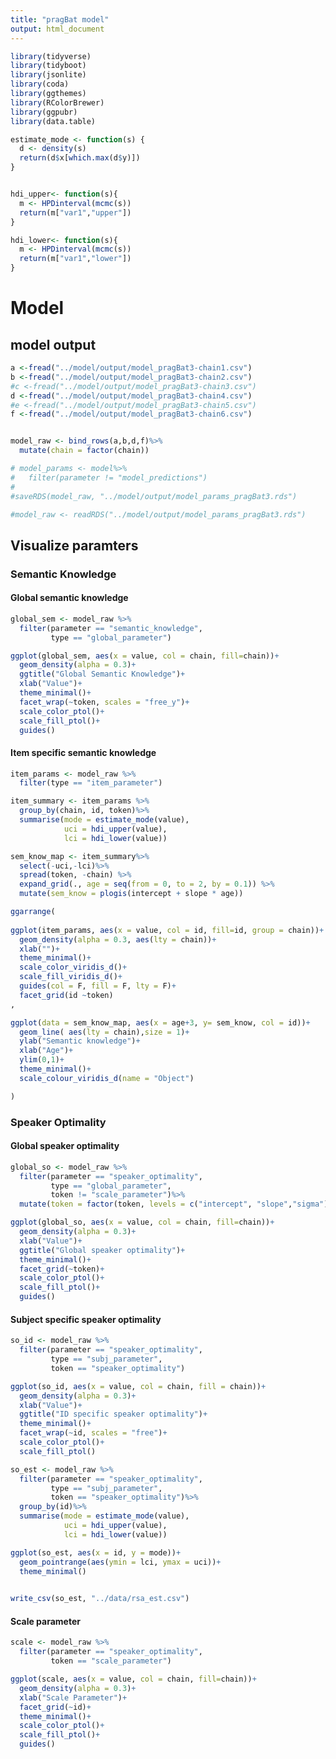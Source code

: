 ```yaml
---
title: "pragBat model"
output: html_document
---
```


```r
library(tidyverse)
library(tidyboot)
library(jsonlite)
library(coda)
library(ggthemes)
library(RColorBrewer)
library(ggpubr)
library(data.table)

estimate_mode <- function(s) {
  d <- density(s)
  return(d$x[which.max(d$y)])
}


hdi_upper<- function(s){
  m <- HPDinterval(mcmc(s))
  return(m["var1","upper"])
}

hdi_lower<- function(s){
  m <- HPDinterval(mcmc(s))
  return(m["var1","lower"])
}


```

# Model 

## model output
```r

a <-fread("../model/output/model_pragBat3-chain1.csv")
b <-fread("../model/output/model_pragBat3-chain2.csv")
#c <-fread("../model/output/model_pragBat3-chain3.csv")
d <-fread("../model/output/model_pragBat3-chain4.csv")
#e <-fread("../model/output/model_pragBat3-chain5.csv")
f <-fread("../model/output/model_pragBat3-chain6.csv")


model_raw <- bind_rows(a,b,d,f)%>%
  mutate(chain = factor(chain))

# model_params <- model%>%
#   filter(parameter != "model_predictions")
# 
#saveRDS(model_raw, "../model/output/model_params_pragBat3.rds")

#model_raw <- readRDS("../model/output/model_params_pragBat3.rds")

```

## Visualize paramters

### Semantic Knowledge

#### Global semantic knowledge

```r
global_sem <- model_raw %>%
  filter(parameter == "semantic_knowledge",
         type == "global_parameter")

ggplot(global_sem, aes(x = value, col = chain, fill=chain))+
  geom_density(alpha = 0.3)+
  ggtitle("Global Semantic Knowledge")+
  xlab("Value")+
  theme_minimal()+
  facet_wrap(~token, scales = "free_y")+
  scale_color_ptol()+
  scale_fill_ptol()+
  guides()

```

#### Item specific semantic knowledge

```r

item_params <- model_raw %>%
  filter(type == "item_parameter")

item_summary <- item_params %>%
  group_by(chain, id, token)%>%
  summarise(mode = estimate_mode(value),
            uci = hdi_upper(value),
            lci = hdi_lower(value))

sem_know_map <- item_summary%>%
  select(-uci,-lci)%>%
  spread(token, -chain) %>%
  expand_grid(., age = seq(from = 0, to = 2, by = 0.1)) %>%
  mutate(sem_know = plogis(intercept + slope * age))

ggarrange(
  
ggplot(item_params, aes(x = value, col = id, fill=id, group = chain))+
  geom_density(alpha = 0.3, aes(lty = chain))+
  xlab("")+
  theme_minimal()+
  scale_color_viridis_d()+
  scale_fill_viridis_d()+
  guides(col = F, fill = F, lty = F)+
  facet_grid(id ~token)
,

ggplot(data = sem_know_map, aes(x = age+3, y= sem_know, col = id))+
  geom_line( aes(lty = chain),size = 1)+
  ylab("Semantic knowledge")+
  xlab("Age")+
  ylim(0,1)+
  theme_minimal()+
  scale_colour_viridis_d(name = "Object")

)
```

### Speaker Optimality

#### Global speaker optimality

```r
global_so <- model_raw %>%
  filter(parameter == "speaker_optimality",
         type == "global_parameter",
         token != "scale_parameter")%>%
  mutate(token = factor(token, levels = c("intercept", "slope","sigma")))

ggplot(global_so, aes(x = value, col = chain, fill=chain))+
  geom_density(alpha = 0.3)+
  xlab("Value")+
  ggtitle("Global speaker optimality")+
  theme_minimal()+
  facet_grid(~token)+
  scale_color_ptol()+
  scale_fill_ptol()+
  guides()
```

#### Subject specific speaker optimality

```r
so_id <- model_raw %>%
  filter(parameter == "speaker_optimality",
         type == "subj_parameter",
         token == "speaker_optimality")

ggplot(so_id, aes(x = value, col = chain, fill = chain))+
  geom_density(alpha = 0.3)+
  xlab("Value")+
  ggtitle("ID specific speaker optimality")+
  theme_minimal()+
  facet_wrap(~id, scales = "free")+
  scale_color_ptol()+
  scale_fill_ptol()
```


```r
so_est <- model_raw %>%
  filter(parameter == "speaker_optimality",
         type == "subj_parameter",
         token == "speaker_optimality")%>%
  group_by(id)%>%
  summarise(mode = estimate_mode(value),
            uci = hdi_upper(value),
            lci = hdi_lower(value))

ggplot(so_est, aes(x = id, y = mode))+
  geom_pointrange(aes(ymin = lci, ymax = uci))+
  theme_minimal()
  

write_csv(so_est, "../data/rsa_est.csv")
```


#### Scale parameter

```r
scale <- model_raw %>%
  filter(parameter == "speaker_optimality",
         token == "scale_parameter")

ggplot(scale, aes(x = value, col = chain, fill=chain))+
  geom_density(alpha = 0.3)+
  xlab("Scale Parameter")+
  facet_grid(~id)+
  theme_minimal()+
  scale_color_ptol()+
  scale_fill_ptol()+
  guides()

```

